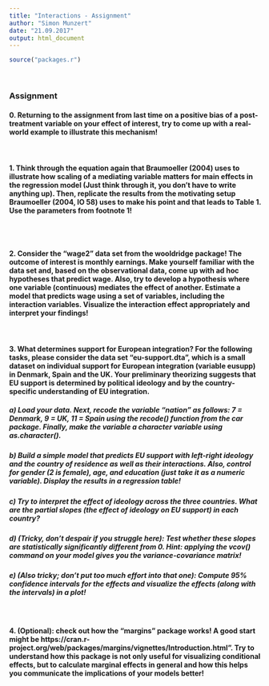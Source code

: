 ```yaml
---
title: "Interactions - Assignment"
author: "Simon Munzert"
date: "21.09.2017"
output: html_document
---
```



```r
source("packages.r")
```

<br>

### Assignment

#### 0. Returning to the assignment from last time on a positive bias of a post-treatment variable on your effect of interest, try to come up with a real-world example to illustrate this mechanism!

<br>

#### 1. Think through the equation again that Braumoeller (2004) uses to illustrate how scaling of a mediating variable matters for main effects in the regression model (Just think through it, you don't have to write anything up). Then, replicate the results from the motivating setup Braumoeller (2004, IO 58) uses to make his point and that leads to Table 1. Use the parameters from footnote 1! 

```r
```

<br>

#### 2. Consider the "wage2" data set from the wooldridge package! The outcome of interest is monthly earnings. Make yourself familiar with the data set and, based on the observational data, come up with ad hoc hypotheses that predict wage. Also, try to develop a hypothesis where one variable (continuous) mediates the effect of another. Estimate a model that predicts wage using a set of variables, including the interaction variables. Visualize the interaction effect appropriately and interpret your findings!

<br>

#### 3. What determines support for European integration? For the following tasks, please consider the data set "eu-support.dta", which is a small dataset on individual support for European integration (variable eusupp) in Denmark, Spain and the UK. Your preliminary theorizing suggests that EU support is determined by political ideology and by the country-specific understanding of EU integration.

##### a) Load your data. Next, recode the variable "nation" as follows: 7 = Denmark, 9 = UK, 11 = Spain using the recode() function from the car package. Finally, make the variable a character variable using as.character().

##### b) Build a simple model that predicts EU support with left-right ideology and the country of residence as well as their interactions. Also, control for gender (2 is female), age, and education (just take it as a numeric variable). Display the results in a regression table!

##### c) Try to interpret the effect of ideology across the three countries. What are the partial slopes (the effect of ideology on EU support) in each country?

##### d) (Tricky, don't despair if you struggle here): Test whether these slopes are statistically significantly different from 0. Hint: applying the vcov() command on your model gives you the variance-covariance matrix!

##### e) (Also tricky; don't put too much effort into that one): Compute 95% confidence intervals for the effects and visualize the effects (along with the intervals) in a plot!


<br>

#### 4. (Optional): check out how the "margins" package works! A good start might be https://cran.r-project.org/web/packages/margins/vignettes/Introduction.html". Try to understand how this package is not only useful for visualizing conditional effects, but to calculate marginal effects in general and how this helps you communicate the implications of your models better!
